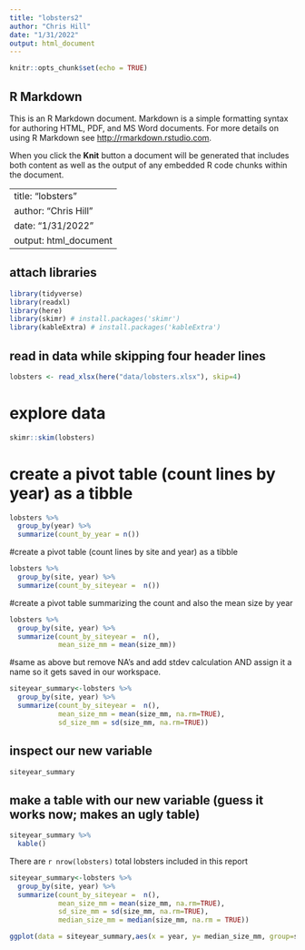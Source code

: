 ```yaml
---
title: "lobsters2"
author: "Chris Hill"
date: "1/31/2022"
output: html_document
---
```


```r
knitr::opts_chunk$set(echo = TRUE)
```

## R Markdown

This is an R Markdown document. Markdown is a simple formatting syntax for authoring HTML, PDF, and MS Word documents. For more details on using R Markdown see <http://rmarkdown.rstudio.com>.

When you click the **Knit** button a document will be generated that includes both content as well as the output of any embedded R code chunks within the document. 

---
title: "lobsters"
author: "Chris Hill"
date: "1/31/2022"
output: html_document
---
## attach libraries
```r
library(tidyverse)
library(readxl)
library(here)
library(skimr) # install.packages('skimr')
library(kableExtra) # install.packages('kableExtra')
```
## read in data while skipping four header lines
```r
lobsters <- read_xlsx(here("data/lobsters.xlsx"), skip=4)
```

# explore data
```r
skimr::skim(lobsters)
```

# create a pivot table (count lines by year) as a tibble
```r
lobsters %>%
  group_by(year) %>%
  summarize(count_by_year = n())
```

#create a pivot table (count lines by site and year) as a tibble
```r
lobsters %>%
  group_by(site, year) %>%
  summarize(count_by_siteyear =  n())
```

#create a pivot table summarizing the count and also the mean size by year
```r
lobsters %>%
  group_by(site, year) %>%
  summarize(count_by_siteyear =  n(),
            mean_size_mm = mean(size_mm))
```

#same as above but remove NA's and add stdev calculation AND assign it a name so it gets saved in our workspace.
```r
siteyear_summary<-lobsters %>%
  group_by(site, year) %>%
  summarize(count_by_siteyear =  n(), 
            mean_size_mm = mean(size_mm, na.rm=TRUE), 
            sd_size_mm = sd(size_mm, na.rm=TRUE))
```

## inspect our new variable 
```r
siteyear_summary 
```

## make a table with our new variable (guess it works now; makes an ugly table)
```r
siteyear_summary %>%
  kable()
```
There are `r nrow(lobsters)` total lobsters included in this report
```r
siteyear_summary<-lobsters %>%
  group_by(site, year) %>%
  summarize(count_by_siteyear =  n(),
            mean_size_mm = mean(size_mm, na.rm=TRUE), 
            sd_size_mm = sd(size_mm, na.rm=TRUE),
            median_size_mm = median(size_mm, na.rm = TRUE))
```
```r
ggplot(data = siteyear_summary,aes(x = year, y= median_size_mm, group=site, color=site))+geom_line()
```


  
